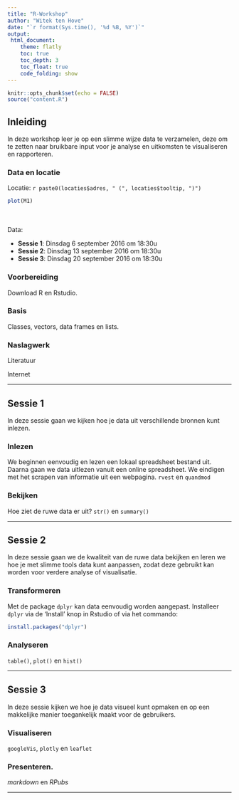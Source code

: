 ```yaml
---
title: "R-Workshop"
author: "Witek ten Hove"
date: "`r format(Sys.time(), '%d %B, %Y')`"
output:
 html_document:
    theme: flatly
    toc: true
    toc_depth: 3
    toc_float: true
    code_folding: show
---
```


```r
knitr::opts_chunk$set(echo = FALSE)
source("content.R")
```

## Inleiding

In deze workshop leer je op een slimme wijze data te verzamelen, deze om te zetten naar bruikbare input voor je analyse en uitkomsten te visualiseren en rapporteren.

### Data en locatie
Locatie: `r paste0(locaties$adres, " (", locaties$tooltip, ")")`

```r
plot(M1)
```
<br><br>
Data:

* __Sessie 1__: Dinsdag 6 september 2016 om 18:30u
* __Sessie 2__: Dinsdag 13 september 2016 om 18:30u
* __Sessie 3__: Dinsdag 20 september 2016 om 18:30u

### Voorbereiding
Download R en Rstudio.

### Basis
Classes, vectors, data frames en lists.

### Naslagwerk
Literatuur

Internet

---

## Sessie 1

In deze sessie gaan we kijken hoe je data uit verschillende bronnen kunt inlezen.

### Inlezen

We beginnen eenvoudig en lezen een lokaal spreadsheet bestand uit. Daarna gaan we data uitlezen vanuit een online spreadsheet. We eindigen met het scrapen van informatie uit een webpagina. `rvest` en `quandmod`

### Bekijken

Hoe ziet de ruwe data er uit? `str()` en `summary()`

---

## Sessie 2

In deze sessie gaan we de kwaliteit van de ruwe data bekijken en leren we hoe je met slimme tools data kunt aanpassen, zodat deze gebruikt kan worden voor verdere analyse of visualisatie.

### Transformeren

Met de package `dplyr` kan data eenvoudig worden aangepast. Installeer `dplyr` via de 'Install' knop in Rstudio of via het commando:
```r
install.packages("dplyr")
```

### Analyseren
`table()`, `plot()` en `hist()`

---

## Sessie 3

In deze sessie kijken we hoe je data visueel kunt opmaken en op een makkelijke manier toegankelijk maakt voor de gebruikers.

### Visualiseren
`googleVis`, `plotly` en `leaflet`

### Presenteren.
*markdown* en *RPubs*



---
